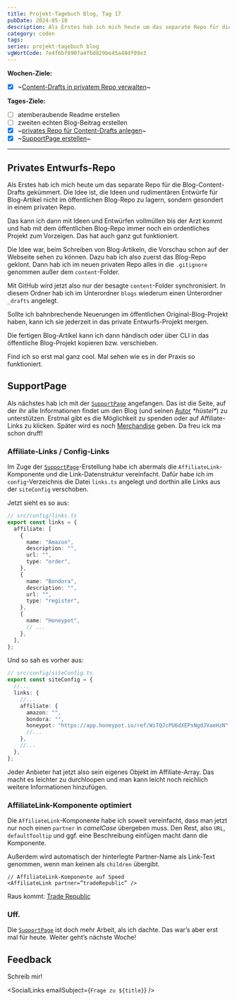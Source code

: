 ---
title: Projekt-Tagebuch Blog, Tag 17
pubDate: 2024-05-10
description: Als Erstes hab ich mich heute um das separate Repo für die Blog-Content-Drafts gekümmert. Die Idee ist, die Ideen und rudimentären Entwürfe für Blog-Artikel nicht im öffentlichen Blog-Repo zu lagern, sondern gesondert in einem privaten Repo.
category: coden
tags:
series: projekt-tagebuch blog
vgWortCode: 7e4f6bf8907a4fbd829be45a48df09e3
---

<DateFormatter date={pubDate} weekday />

**Wochen-Ziele:**

- [x] ~[Content-Drafts in privatem Repo verwalten](#privates-entwurfs-repo)~

**Tages-Ziele:**

- [ ] atemberaubende Readme erstellen
- [ ] zweiten echten Blog-Beitrag erstellen
- [x] ~[privates Repo für Content-Drafts anlegen](#privates-entwurfs-repo)~
- [x] ~[SupportPage erstellen](#supportpage)~

---

## Privates Entwurfs-Repo

Als Erstes hab ich mich heute um das separate Repo für die Blog-Content-Drafts gekümmert. Die Idee ist, die Ideen und rudimentären Entwürfe für Blog-Artikel nicht im öffentlichen Blog-Repo zu lagern, sondern gesondert in einem privaten Repo.

Das kann ich dann mit Ideen und Entwürfen vollmüllen bis der Arzt kommt und hab mit dem öffentlichen Blog-Repo immer noch ein ordentliches Projekt zum Vorzeigen. Das hat auch ganz gut funktioniert.

Die Idee war, beim Schreiben von Blog-Artikeln, die Vorschau schon auf der Webseite sehen zu können. Dazu hab ich also zuerst das Blog-Repo geklont. Dann hab ich im neuen privaten Repo alles in die `.gitignore` genommen außer dem `content`-Folder.

Mit GitHub wird jetzt also nur der besagte `content`-Folder synchronisiert. In diesem Ordner hab ich im Unterordner `blogs` wiederum einen Unterordner `_drafts` angelegt.

Sollte ich bahnbrechende Neuerungen im öffentlichen Original-Blog-Projekt haben, kann ich sie jederzeit in das private Entwurfs-Projekt mergen.

Die fertigen Blog-Artikel kann ich dann händisch oder über CLI in das öffentliche Blog-Projekt kopieren bzw. verschieben.

Find ich so erst mal ganz cool. Mal sehen wie es in der Praxis so funktioniert.

## SupportPage

Als nächstes hab ich mit der [`SupportPage`](/support) angefangen. Das ist die Seite, auf der ihr alle Informationen findet um den Blog (und seinen [Autor](/aboutme) _\*hüstel\*_) zu unterstützen. Erstmal gibt es die Möglichkeit zu spenden oder auf Affiliate-Links zu klicken. Später wird es noch [Merchandise](/support#merchandise) geben. Da freu ick ma schon druff!

### Affiliate-Links / Config-Links

Im Zuge der [`SupportPage`](/support)-Erstellung habe ich abermals die `AffiliateLink`-Komponente und die Link-Datenstruktur vereinfacht. Dafür habe ich im `config`-Verzeichnis die Datei `links.ts` angelegt und dorthin alle Links aus der `siteConfig` verschoben.

Jetzt sieht es so aus:

```ts
// src/config/links.ts
export const links = {
  affiliate: [
    {
      name: "Amazon",
      description: "",
      url: "",
      type: "order",
    },
    {
      name: "Bondora",
      description: "",
      url: "",
      type: "register",
    },
    {
      name: "Honeypot",
      // ...
    },
  ],
};
```

Und so sah es vorher aus:

```ts
// src/config/siteConfig.ts
export const siteConfig = {
  //...
  links: {
    //...
    affiliate: {
      amazon: "",
      bondora: "",
      honeypot: "https://app.honeypot.io/ref/WiTQJcPU6dXEPsNgdJVaeHzN",
      //...
    },
    //...
  },
};
```

Jeder Anbieter hat jetzt also sein eigenes Objekt im Affiliate-Array. Das macht es leichter zu durchloopen und man kann leicht noch reichlich weitere Informationen hinzufügen.

### AffiliateLink-Komponente optimiert

Die `AffiliateLink`-Komponente habe ich soweit vereinfacht, dass man jetzt nur noch einen `partner` in _camelCase_ übergeben muss. Den Rest, also `URL`, `defaultTooltip` und ggf. eine Beschreibung einfügen macht dann die Komponente.

Außerdem wird automatisch der hinterlegte Partner-Name als Link-Text genommen, wenn man keinen als `children` übergibt.

```tsx
// AffiliateLink-Komponente auf Speed
<AffiliateLink partner=”tradeRepublic” />
```

Raus kommt: [Trade Republic]($tradeRepublic)

### Uff.

Die [`SupportPage`](/support) ist doch mehr Arbeit, als ich dachte. Das war’s aber erst mal für heute. Weiter geht’s nächste Woche!

## Feedback

<Accordion>
Schreib mir!

<SocialLinks emailSubject={`Frage zu ${title}`} />

</Accordion>
